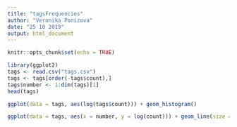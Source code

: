 ```yaml
---
title: "tagsFrequencies"
author: "Veronika Ponizova"
date: "25 10 2019"
output: html_document
---
```


```r
knitr::opts_chunk$set(echo = TRUE)
```

```r
library(ggplot2)
tags <- read.csv("tags.csv")
tags <- tags[order(-tags$count),]
tags$number <- 1:dim(tags)[1]
head(tags)
```

```r
ggplot(data = tags, aes(log(tags$count))) + geom_histogram()
```


```r
ggplot(data = tags, aes(x = number, y = log(count))) + geom_line(size = 1)
```